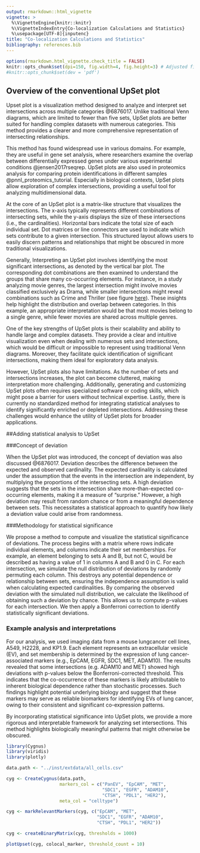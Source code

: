 ```yaml
---
output: rmarkdown::html_vignette
vignette: >
  %\VignetteEngine{knitr::knitr}
  %\VignetteIndexEntry{Co-localization Calculations and Statistics}
  %\usepackage[UTF-8]{inputenc}
title: "Co-localization Calculations and Statistics"
bibliography: references.bib
---
```


```r
options(rmarkdown.html_vignette.check_title = FALSE)
knitr::opts_chunk$set(dpi=150, fig.width=4, fig.height=3) # Adjusted figure size
#knitr::opts_chunk$set(dev = 'pdf')
```

## Overview of the conventional UpSet plot

Upset plot is a visualization method designed to analyze and interpret set intersections across multiple categories @6876017. Unlike traditional Venn diagrams, which are limited to fewer than five sets, UpSet plots are better suited for handling complex datasets with numerous categories. This method provides a clearer and more comprehensive representation of intersecting relationships.

This method has found widespread use in various domains. For example, they are useful in gene set analysis, where researchers examine the overlap between differentially expressed genes under various experimental conditions @jensen2017rseqrep. UpSet plots are also used in proteomics analysis for comparing protein identifications in different samples @pnnl_proteomics_tutorial. Especially in biological contexts, UpSet plots allow exploration of complex intersections, providing a useful tool for analyzing multidimensional data.

At the core of an UpSet plot is a matrix-like structure that visualizes the intersections. The x-axis typically represents different combinations of intersecting sets, while the y-axis displays the size of these intersections (i.e., the cardinalities). Horizontal bars indicate the total size of each individual set. Dot matrices or line connectors are used to indicate which sets contribute to a given intersection. This structured layout allows users to easily discern patterns and relationships that might be obscured in more traditional visualizations.

Generally, Interpreting an UpSet plot involves identifying the most significant intersections, as denoted by the vertical bar plot. The corresponding dot combinations are then examined to understand the groups that share many co-occurring elements. For instance, in a study analyzing movie genres, the largest intersection might involve movies classified exclusively as Drama, while smaller intersections might reveal combinations such as Crime and Thriller (see figure [here](https://upset.app/)). These insights help highlight the distribution and overlap between categories. In this example, an appropriate interpretation would be that most movies belong to a single genre, while fewer movies are shared across multiple genres.

One of the key strengths of UpSet plots is their scalability and ability to handle large and complex datasets. They provide a clear and intuitive visualization even when dealing with numerous sets and intersections, which would be difficult or impossible to represent using traditional Venn diagrams. Moreover, they facilitate quick identification of significant intersections, making them ideal for exploratory data analysis.

However, UpSet plots also have limitations. As the number of sets and intersections increases, the plot can become cluttered, making interpretation more challenging. Additionally, generating and customizing UpSet plots often requires specialized software or coding skills, which might pose a barrier for users without technical expertise. Lastly, there is currently no standardized method for integrating statistical analyses to identify significantly enriched or depleted intersections. Addressing these challenges would enhance the utility of UpSet plots for broader applications.

##Adding statistical analysis to UpSet

###Concept of deviation

When the UpSet plot was introduced, the concept of deviation was also discussed @6876017. Deviation describes the difference between the expected and observed cardinality. The expected cardinality is calculated under the assumption that the events in the intersection are independent, by multiplying the proportions of the intersecting sets. A high deviation suggests that the sets in the intersection share more-than-expected co-occurring elements, making it a measure of “surprise.” However, a high deviation may result from random chance or from a meaningful dependence between sets. This necessitates a statistical approach to quantify how likely a deviation value could arise from randomness.

###Methodology for statistical significance

We propose a method to compute and visualize the statistical significance of deviations. The process begins with a matrix where rows indicate individual elements, and columns indicate their set memberships. For example, an element belonging to sets A and B, but not C, would be described as having a value of 1 in columns A and B and 0 in C. For each intersection, we simulate the null distribution of deviations by randomly permuting each column. This destroys any potential dependence or relationship between sets, ensuring the independence assumption is valid when calculating expected cardinalities. By comparing the observed deviation with the simulated null distribution, we calculate the likelihood of obtaining such a deviation by chance. This allows us to compute p-values for each intersection. We then apply a Bonferroni correction to identify statistically significant deviations.

### Example analysis and interpretations

For our analysis, we used imaging data from a mouse lungcancer cell lines, A549, H2228, and KP1.9. Each element represents an extracellular vesicle (EV), and set membership is determined by the expression of lung cancer-associated markers (e.g., EpCAM, EGFR, SDC1, MET, ADAM10). The results revealed that some intersections (e.g. ADAM10 and MET) showed high deviations with p-values below the Bonferroni-corrected threshold. This indicates that the co-occurrence of these markers is likely attributable to inherent biological dependence rather than stochastic processes. Such findings highlight potential underlying biology and suggest that these markers may serve as reliable biomarkers for identifying EVs of lung cancer, owing to their consistent and significant co-expression patterns.

By incorporating statistical significance into UpSet plots, we provide a more rigorous and interpretable framework for analyzing set intersections. This method highlights biologically meaningful patterns that might otherwise be obscured.

```r
library(Cygnus)
library(viridis)
library(plotly)

data.path <- "../inst/extdata/all_cells.csv" 

cyg <- CreateCygnus(data.path,
                    markers_col = c("PanEV", "EpCAM", "MET",
                                    "SDC1", "EGFR", "ADAM10",
                                    "CTSH", "PDL1", "HER2"),
                    meta_col = "celltype")

cyg <- markRelevantMarkers(cyg, c("EpCAM", "MET",
                                  "SDC1", "EGFR", "ADAM10",
                                  "CTSH", "PDL1", "HER2"))

cyg <- createBinaryMatrix(cyg, thresholds = 1000)

plotUpset(cyg, colocal_marker, threshold_count = 10)
```
